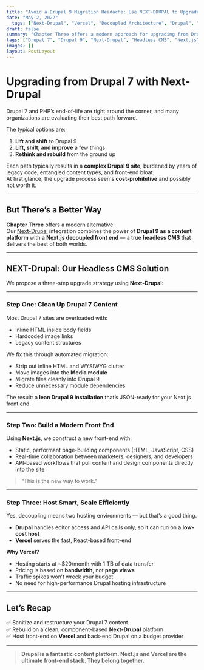```yaml
---
title: "Avoid a Drupal 9 Migration Headache: Use NEXT-DRUPAL to Upgrade Your Drupal 7 Site"
date: "May 2, 2022"
  tags: ["Next-Drupal", "Vercel", "Decoupled Architecture", "Drupal", "Headless CMS", "Frontend Hosting"],
draft: false
summary: "Chapter Three offers a modern approach for upgrading from Drupal 7: migrate content to Drupal 9 and decouple the front end using Next.js via their Next-Drupal framework. This three-step process involves cleaning and restructuring content, building a performant front end, and hosting the back end and front end separately — with Drupal on a low-cost provider and Next.js on Vercel. The result is a scalable, cost-efficient, and future-ready headless CMS solution."
tags: ["Drupal 7", "Drupal 9", "Next-Drupal", "Headless CMS", "Next.js", "Migration"],
images: []
layout: PostLayout
---
```


# Upgrading from Drupal 7 with Next-Drupal

Drupal 7 and PHP’s end-of-life are right around the corner, and many organizations are evaluating their best path forward.

The typical options are:
1. **Lift and shift** to Drupal 9
2. **Lift, shift, and improve** a few things
3. **Rethink and rebuild** from the ground up

Each path typically results in a **complex Drupal 9 site**, burdened by years of legacy code, entangled content types, and front-end bloat.  
At first glance, the upgrade process seems **cost-prohibitive** and possibly not worth it.

---

## But There’s a Better Way

**Chapter Three** offers a modern alternative:  
Our [Next-Drupal](https://www.next-drupal.org) integration combines the power of **Drupal 9 as a content platform** with a **Next.js decoupled front end** — a true **headless CMS** that delivers the best of both worlds.

---

## NEXT-Drupal: Our Headless CMS Solution

We propose a three-step upgrade strategy using **Next-Drupal**:

---

### Step One: Clean Up Drupal 7 Content

Most Drupal 7 sites are overloaded with:
- Inline HTML inside body fields
- Hardcoded image links
- Legacy content structures

We fix this through automated migration:

- Strip out inline HTML and WYSIWYG clutter
- Move images into the **Media module**
- Migrate files cleanly into Drupal 9
- Reduce unnecessary module dependencies

The result: a **lean Drupal 9 installation** that’s JSON-ready for your Next.js front end.

---

### Step Two: Build a Modern Front End

Using **Next.js**, we construct a new front-end with:

- Static, performant page-building components (HTML, JavaScript, CSS)
- Real-time collaboration between marketers, designers, and developers
- API-based workflows that pull content and design components directly into the site

> “This is the new way to work.”

---

### Step Three: Host Smart, Scale Efficiently

Yes, decoupling means two hosting environments — but that’s a good thing.

- **Drupal** handles editor access and API calls only, so it can run on a **low-cost host**
- **Vercel** serves the fast, React-based front-end

**Why Vercel?**

- Hosting starts at ~$20/month with 1 TB of data transfer
- Pricing is based on **bandwidth**, not **page views**
- Traffic spikes won’t wreck your budget
- No need for high-performance Drupal hosting infrastructure

---

## Let’s Recap

✅ Sanitize and restructure your Drupal 7 content  
✅ Rebuild on a clean, component-based **Next-Drupal** platform  
✅ Host front-end on **Vercel** and back-end Drupal on a budget provider  

---

> **Drupal is a fantastic content platform. Next.js and Vercel are the ultimate front-end stack. They belong together.**
